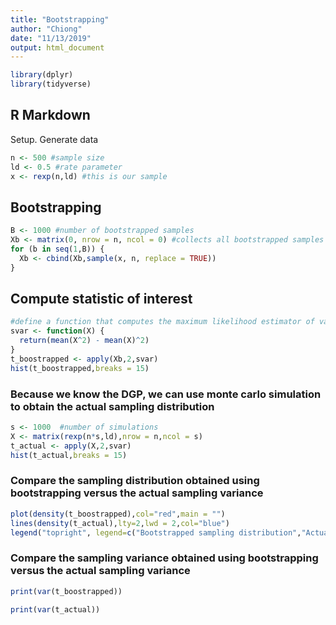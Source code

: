 ```yaml
---
title: "Bootstrapping"
author: "Chiong"
date: "11/13/2019"
output: html_document
---
```


```r
library(dplyr) 
library(tidyverse)
```

## R Markdown

Setup. Generate data

```r
n <- 500 #sample size
ld <- 0.5 #rate parameter
x <- rexp(n,ld) #this is our sample
```

##  Bootstrapping

```r
B <- 1000 #number of bootstrapped samples
Xb <- matrix(0, nrow = n, ncol = 0) #collects all bootstrapped samples
for (b in seq(1,B)) {
  Xb <- cbind(Xb,sample(x, n, replace = TRUE))
}
```

## Compute statistic of interest

```r
#define a function that computes the maximum likelihood estimator of variance 
svar <- function(X) {
  return(mean(X^2) - mean(X)^2)
}
t_boostrapped <- apply(Xb,2,svar)
hist(t_boostrapped,breaks = 15)
```

### Because we know the DGP, we can use monte carlo simulation to obtain the actual sampling distribution 

```r
s <- 1000  #number of simulations
X <- matrix(rexp(n*s,ld),nrow = n,ncol = s)
t_actual <- apply(X,2,svar)
hist(t_actual,breaks = 15)
```

### Compare the sampling distribution obtained using bootstrapping versus the actual sampling variance

```r
plot(density(t_boostrapped),col="red",main = "")
lines(density(t_actual),lty=2,lwd = 2,col="blue")
legend("topright", legend=c("Bootstrapped sampling distribution","Actual sampling distribution"),col=c("red", "blue"), lty=2, cex=0.8)
```


### Compare the sampling variance obtained using bootstrapping versus the actual sampling variance

```r
print(var(t_boostrapped))

print(var(t_actual))
```

